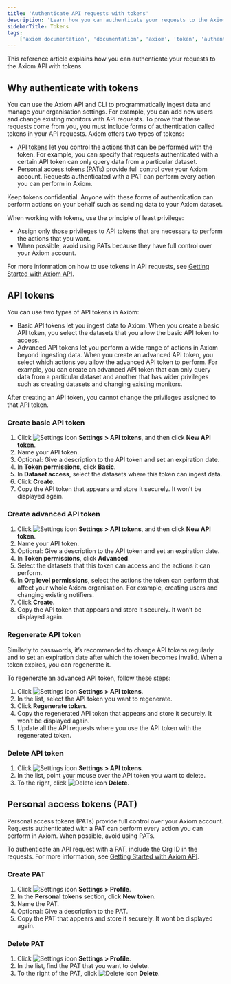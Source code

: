 ```yaml
---
title: 'Authenticate API requests with tokens'
description: 'Learn how you can authenticate your requests to the Axiom API with tokens.'
sidebarTitle: Tokens
tags:
    ['axiom documentation', 'documentation', 'axiom', 'token', 'authenticate']
---
```


This reference article explains how you can authenticate your requests to the Axiom API with tokens.

## Why authenticate with tokens

You can use the Axiom API and CLI to programmatically ingest data and manage your organisation settings. For example, you can add new users and change existing monitors with API requests. To prove that these requests come from you, you must include forms of authentication called tokens in your API requests. Axiom offers two types of tokens:

- [API tokens](#api-tokens) let you control the actions that can be performed with the token. For example, you can specify that requests authenticated with a certain API token can only query data from a particular dataset.
- [Personal access tokens (PATs)](#personal-access-tokens-pat) provide full control over your Axiom account. Requests authenticated with a PAT can perform every action you can perform in Axiom.

<Warning>
Keep tokens confidential. Anyone with these forms of authentication can perform actions on your behalf such as sending data to your Axiom dataset.
</Warning>

When working with tokens, use the principle of least privilege:
- Assign only those privileges to API tokens that are necessary to perform the actions that you want.
- When possible, avoid using PATs because they have full control over your Axiom account.

For more information on how to use tokens in API requests, see [Getting Started with Axiom API](/restapi/introduction).

## API tokens

You can use two types of API tokens in Axiom:

- Basic API tokens let you ingest data to Axiom. When you create a basic API token, you select the datasets that you allow the basic API token to access.
- Advanced API tokens let you perform a wide range of actions in Axiom beyond ingesting data. When you create an advanced API token, you select which actions you allow the advanced API token to perform. For example, you can create an advanced API token that can only query data from a particular dataset and another that has wider privileges such as creating datasets and changing existing monitors.

After creating an API token, you cannot change the privileges assigned to that API token.

### Create basic API token

1. Click <img src="/assets/icons/settings.svg" className="inline-icon" alt="Settings icon" /> **Settings > API tokens**, and then click **New API token**.
2. Name your API token.
3. Optional: Give a description to the API token and set an expiration date.
4. In **Token permissions**, click **Basic**.
5. In **Dataset access**, select the datasets where this token can ingest data.
6. Click **Create**.
7. Copy the API token that appears and store it securely. It won’t be displayed again.

### Create advanced API token

1. Click <img src="/assets/icons/settings.svg" className="inline-icon" alt="Settings icon" /> **Settings > API tokens**, and then click **New API token**.
2. Name your API token.
3. Optional: Give a description to the API token and set an expiration date.
4. In **Token permissions**, click **Advanced**.
5. Select the datasets that this token can access and the actions it can perform.
6. In **Org level permissions**, select the actions the token can perform that affect your whole Axiom organisation. For example, creating users and changing existing notifiers.
7. Click **Create**.
8. Copy the API token that appears and store it securely. It won’t be displayed again.

### Regenerate API token

Similarly to passwords, it’s recommended to change API tokens regularly and to set an expiration date after which the token becomes invalid. When a token expires, you can regenerate it.

To regenerate an advanced API token, follow these steps:

1. Click <img src="/assets/icons/settings.svg" className="inline-icon" alt="Settings icon" /> **Settings > API tokens**.
2. In the list, select the API token you want to regenerate.
3. Click **Regenerate token**.
4. Copy the regenerated API token that appears and store it securely. It won’t be displayed again.
5. Update all the API requests where you use the API token with the regenerated token.

### Delete API token

1. Click <img src="/assets/icons/settings.svg" className="inline-icon" alt="Settings icon" /> **Settings > API tokens**.
2. In the list, point your mouse over the API token you want to delete.
3. To the right, click <img src="/assets/icons/delete.svg" className="inline-icon" alt="Delete icon" /> **Delete**.

## Personal access tokens (PAT)

Personal access tokens (PATs) provide full control over your Axiom account. Requests authenticated with a PAT can perform every action you can perform in Axiom. When possible, avoid using PATs.

To authenticate an API request with a PAT, include the Org ID in the requests. For more information, see [Getting Started with Axiom API](/restapi/introduction).

### Create PAT

1. Click <img src="/assets/icons/settings.svg" className="inline-icon" alt="Settings icon" /> **Settings > Profile**.
2. In the **Personal tokens** section, click **New token**.
3. Name the PAT.
4. Optional: Give a description to the PAT.
5. Copy the PAT that appears and store it securely. It wont be displayed again.

### Delete PAT

1. Click <img src="/assets/icons/settings.svg" className="inline-icon" alt="Settings icon" /> **Settings > Profile**.
2. In the list, find the PAT that you want to delete.
3. To the right of the PAT, click <img src="/assets/icons/delete.svg" className="inline-icon" alt="Delete icon" /> **Delete**.